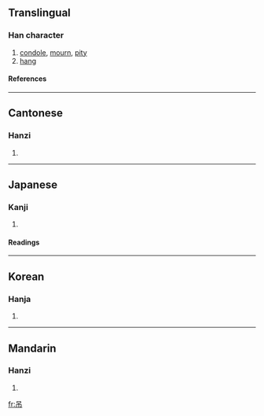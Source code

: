 ==Translingual==

===Han character===
{{Han char|rn=30|rad=口|as=03|sn=6|four=6022<sub>7</sub>|canj=口中月 (RLB)|ids=⿱[[口]][[巾]]}}
# [[condole]], [[mourn]], [[pity]]
# [[hang]]

====References====
{{Han ref|kx=0175.030|dkj=03291|dj=0389.030|hdz=10579.010|uh=540A|ud=21514|bh=A651|bd=42577}}

----

==Cantonese==

===Hanzi===
{{yue-hanzi|jyut=diu3|y=diu3}}
# {{defn|Cantonese}}

----

==Japanese==

===Kanji===
{{ja-kanji|grade=|rs=口03}}
# {{defn|Japanese}}

====Readings====
{{ja-readings|on=[[ちょう]] (chō)|kun=[[つるす]] (tsurusu), [[つる]] (tsuru), [[つり]] (tsuri)}}

----

==Korean==

===Hanja===
{{ko-hanja|hangeul=적|rv=jeok|mr=chŏk}}
# {{defn|Korean}}

----

==Mandarin==

===Hanzi===
{{cmn-hanzi|pin=[[diào]] ([[diao4]])|wg=tiao<sup>4</sup>}}
# {{defn|Mandarin}}

[[fr:吊]]